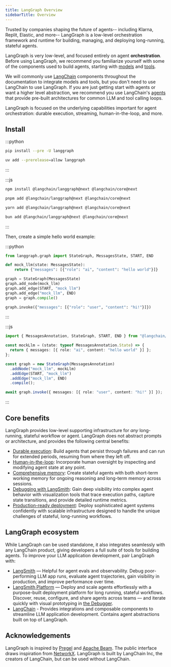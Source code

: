 ```yaml
---
title: LangGraph Overview
sidebarTitle: Overview
---
```



<AlphaCallout />

Trusted by companies shaping the future of agents-- including Klarna, Replit, Elastic, and more-- LangGraph is a low-level orchestration framework and runtime for building, managing, and deploying long-running, stateful agents.

LangGraph is very low-level, and focused entirely on agent **orchestration**. Before using LangGraph, we recommend you familiarize yourself with some of the components used to build agents, starting with [models](/oss/langchain/models) and [tools](/oss/langchain/tools).

We will commonly use [LangChain](/oss/langchain/overview) components throughout the documentation to integrate models and tools, but you don't need to use LangChain to use LangGraph. If you are just getting start with agents or want a higher level abstraction, we recommend you use LangChain's [agents](/oss/langchain/agents) that provide pre-built architectures for common LLM and tool calling loops.

LangGraph is focused on the underlying capabilities important for agent orchestration: durable execution, streaming, human-in-the-loop, and more.

## <Icon icon="download" size={20} /> Install

:::python
<CodeGroup>
```bash pip
pip install --pre -U langgraph
```

```bash uv
uv add --prerelease=allow langgraph
```
</CodeGroup>
:::

:::js
<CodeGroup>
```bash npm
npm install @langchain/langgraph@next @langchain/core@next
```

```bash pnpm
pnpm add @langchain/langgraph@next @langchain/core@next
```

```bash yarn
yarn add @langchain/langgraph@next @langchain/core@next
```

```bash bun
bun add @langchain/langgraph@next @langchain/core@next
```
</CodeGroup>
:::

Then, create a simple hello world example:

:::python
```python
from langgraph.graph import StateGraph, MessagesState, START, END

def mock_llm(state: MessagesState):
    return {"messages": [{"role": "ai", "content": "hello world"}]}

graph = StateGraph(MessagesState)
graph.add_node(mock_llm)
graph.add_edge(START, "mock_llm")
graph.add_edge("mock_llm", END)
graph = graph.compile()

graph.invoke({"messages": [{"role": "user", "content": "hi!"}]})
```
:::

:::js
```typescript
import { MessagesAnnotation, StateGraph, START, END } from "@langchain/langgraph";

const mockLlm = (state: typeof MessagesAnnotation.State) => {
  return { messages: [{ role: "ai", content: "hello world" }] };
};

const graph = new StateGraph(MessagesAnnotation)
  .addNode("mock_llm", mockLlm)
  .addEdge(START, "mock_llm")
  .addEdge("mock_llm", END)
  .compile();

await graph.invoke({ messages: [{ role: "user", content: "hi!" }] });
```
:::

## Core benefits

LangGraph provides low-level supporting infrastructure for *any* long-running, stateful workflow or agent. LangGraph does not abstract prompts or architecture, and provides the following central benefits:

* [Durable execution](/oss/langgraph/durable-execution): Build agents that persist through failures and can run for extended periods, resuming from where they left off.
* [Human-in-the-loop](/oss/langgraph/add-human-in-the-loop): Incorporate human oversight by inspecting and modifying agent state at any point.
* [Comprehensive memory](/oss/concepts/memory): Create stateful agents with both short-term working memory for ongoing reasoning and long-term memory across sessions.
* [Debugging with LangSmith](/langsmith/home): Gain deep visibility into complex agent behavior with visualization tools that trace execution paths, capture state transitions, and provide detailed runtime metrics.
* [Production-ready deployment](/langsmith/deployment-options): Deploy sophisticated agent systems confidently with scalable infrastructure designed to handle the unique challenges of stateful, long-running workflows.

## LangGraph ecosystem

While LangGraph can be used standalone, it also integrates seamlessly with any LangChain product, giving developers a full suite of tools for building agents. To improve your LLM application development, pair LangGraph with:

* [LangSmith](http://www.langchain.com/langsmith) — Helpful for agent evals and observability. Debug poor-performing LLM app runs, evaluate agent trajectories, gain visibility in production, and improve performance over time.
* [LangSmith Platform](/langsmith/home) — Deploy and scale agents effortlessly with a purpose-built deployment platform for long running, stateful workflows. Discover, reuse, configure, and share agents across teams — and iterate quickly with visual prototyping in [the Debugger](/langsmith/debugger).
* [LangChain](/oss/langchain/overview) - Provides integrations and composable components to streamline LLM application development. Contains agent abstractions built on top of LangGraph.

## Acknowledgements

LangGraph is inspired by [Pregel](https://research.google/pubs/pub37252/) and [Apache Beam](https://beam.apache.org/). The public interface draws inspiration from [NetworkX](https://networkx.org/documentation/latest/). LangGraph is built by LangChain Inc, the creators of LangChain, but can be used without LangChain.
